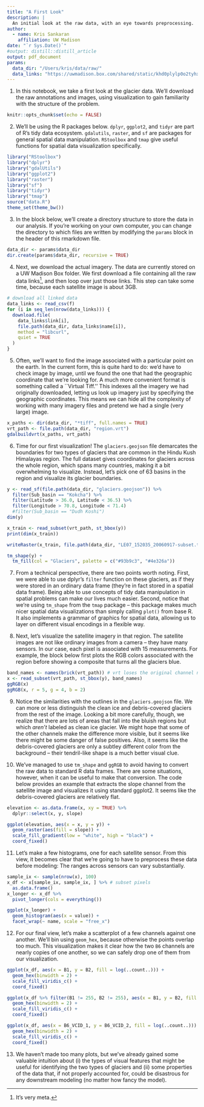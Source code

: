 ```yaml
---
title: "A First Look"
description: |
  An initial look at the raw data, with an eye towards preprocessing.
author:
  - name: Kris Sankaran
    affiliation: UW Madison
date: "`r Sys.Date()`"
#output: distill::distill_article
output: pdf_document
params:
  data_dir: "/Users/kris/data/raw/"
  data_links: "https://uwmadison.box.com/shared/static/khd0plylp0o2tyhxlpizjj9rz7n5czya.csv"
---
```


1. In this notebook, we take a first look at the glacier data. We'll download
the raw annotations and images, using visualization to gain familiarity with the
structure of the problem.

```r
knitr::opts_chunk$set(echo = FALSE)
```

2. We'll be using the R packages below. `dplyr`, `ggplot2`, and `tidyr` are part
of R's tidy data ecosystem. `gdalutils`, `raster`, and `sf` are packages for
general spatial data manipulation. `RStoolbox` and `tmap` give useful functions
for spatial data visualization specifically.

```r
library("RStoolbox")
library("dplyr")
library("gdalUtils")
library("ggplot2")
library("raster")
library("sf")
library("tidyr")
library("tmap")
source("data.R")
theme_set(theme_bw())
```

3. In the block below, we'll create a directory structure to store the data in
our analysis. If you're working on your own computer, you can change the
directory to which files are written by modifying the `params` block in the
header of this rmarkdown file.

```r
data_dir <- params$data_dir
dir.create(params$data_dir, recursive = TRUE)
```
4. Next, we download the actual imagery. The data are currently stored on a UW
Madison Box folder. We first download a file containing all the raw data
links^[It's very meta.], and then loop over just those links. This step can take
some time, because each satellite image is about 3GB.

```r
# download all linked data
data_links <- read_csv(f)
for (i in seq_len(nrow(data_links))) {
  download.file(
    data_links$link[i], 
    file.path(data_dir, data_links$name[i]),
    method = "libcurl",
    quiet = TRUE
  )
}
```

5. Often, we'll want to find the image associated with a particular point on the
earth. In the current form, this is quite hard to do: we'd have to check image
by image, until we found the one that had the geographic coordinate that we're
looking for. A much more convenient format is something called a ``Virtual
Tiff.'' This indexes all the imagery we had originally downloaded, letting us
look up imagery just by specifying the geographic coordinates. This means we can
hide all the complexity of working with many imagery files and pretend we had a
single (very large) image.

```r
x_paths <- dir(data_dir, "*tiff", full.names = TRUE)
vrt_path <- file.path(data_dir, "region.vrt")
gdalbuildvrt(x_paths, vrt_path)
```
6. Time for our first visualization! The `glaciers.geojson` file demarcates the
boundaries for two types of glaciers that are common in the Hindu Kush Himalayas
region. The full dataset gives coordinates for glaciers across the whole region,
which spans many countries, making it a bit overwhelming to visualize. Instead,
let's pick one of 63 basins in the region and visualize its glacier boundaries.

```r
y <- read_sf(file.path(data_dir, "glaciers.geojson")) %>%
  filter(Sub_basin == "Kokcha") %>%
  filter(Latitude > 36.0, Latitude < 36.5) %>%
  filter(Longitude > 70.8, Longitude < 71.4)
  #filter(Sub_basin == "Dudh Koshi")
dim(y)
```

```r
x_train <- read_subset(vrt_path, st_bbox(y))
print(dim(x_train))
```

```r
writeRaster(x_train, file.path(data_dir, "LE07_152035_20060917-subset.tiff"), format = "GTiff", overwrite = TRUE)
```

```r
tm_shape(y) +
  tm_fill(col = "Glaciers", palette = c("#93b9c3", "#4e326a"))
```

7. From a technical perspective, there are two points worth noting. First, we
were able to use dplyr's `filter` function on these glaciers, as if they were
stored in an ordinary data frame (they're in fact stored in a spatial data
frame). Being able to use concepts of tidy data manipulation in spatial problems
can make our lives much easier. Second, notice that we're using `tm_shape` from
the `tmap` package -- this package makes much nicer spatial data visualizations
than simply calling `plot()` from base R. It also implements a grammar of
graphics for spatial data, allowing us to layer on different visual encodings in
a flexible way.

8. Next, let's visualize the satellite imagery in that region. The satellite
images are not like ordinary images from a camera -- they have many sensors. In
our case, each pixel is associated with 15 measurements. For example, the block
below first plots the RGB colors associated with the region before showing a
composite that turns all the glaciers blue.

```r
band_names <- names(brick(vrt_path)) # vrt loses the original channel names
x <- read_subset(vrt_path, st_bbox(y), band_names)
ggRGB(x)
ggRGB(x, r = 5, g = 4, b = 2)
```

9. Notice the similarities with the outlines in the `glaciers.geojson` file. We
can more or less distinguish the clean ice and debris-covered glaciers from the rest of
the image. Looking a bit more carefully, though, we realize that there are lots
of areas that fall into the bluish regions but which *aren't* labeled as clean
ice glacier. We might hope that some of the other channels make the difference
more visible, but it seems like there might be some danger of false positives.
Also, it seems like the debris-covered glaciers are only a subtley different
color from the background -- their tendril-like shape is a much better visual
clue.

10. We've managed to use `tm_shape` and `ggRGB` to avoid having to convert the
raw data to standard R data frames. There are some situations, however, when it
can be useful to make that conversion. The code below provides an example that
extracts the slope channel from the satellite image and visualizes it using
standard ggplot2. It seems like the debris-covered glaciers are relatively flat.

```r
elevation <- as.data.frame(x, xy = TRUE) %>%
  dplyr::select(x, y, slope)

ggplot(elevation, aes(x = x, y = y)) +
  geom_raster(aes(fill = slope)) +
  scale_fill_gradient(low = "white", high = "black") +
  coord_fixed()
```
11. Let's make a few histograms, one for each satellite sensor. From this view,
it becomes clear that we're going to have to preprocess these data before
modeling: The ranges across sensors can vary substantially.

```r
sample_ix <- sample(nrow(x), 100)
x_df <- x[sample_ix, sample_ix, ] %>% # subset pixels
  as.data.frame()
x_longer <- x_df %>%
  pivot_longer(cols = everything())

ggplot(x_longer) +
  geom_histogram(aes(x = value)) +
  facet_wrap(~ name, scale = "free_x")
```

12. For our final view, let's make a scatterplot of a few channels against one
another. We'll bin using `geom_hex`, because otherwise the points overlap too
much. This visualization makes it clear how the two `B6` channels are nearly
copies of one another, so we can safely drop one of them from our visualization.

```r
ggplot(x_df, aes(x = B1, y = B2, fill = log(..count..))) +
  geom_hex(binwidth = 2) +
  scale_fill_viridis_c() +
  coord_fixed()

ggplot(x_df %>% filter(B1 != 255, B2 != 255), aes(x = B1, y = B2, fill = log(..count..))) +
  geom_hex(binwidth = 2) +
  scale_fill_viridis_c() +
  coord_fixed()

ggplot(x_df, aes(x = B6_VCID_1, y = B6_VCID_2, fill = log(..count..))) +
  geom_hex(binwidth = 2) +
  scale_fill_viridis_c() +
  coord_fixed()
```

13. We haven't made too many plots, but we've already gained some valuable
intuition about (i) the types of visual features that might be useful for
identifying the two types of glaciers and (ii) some properties of the data that,
if not properly accounted for, could be disastrous for any downstream modeling
(no matter how fancy the model).